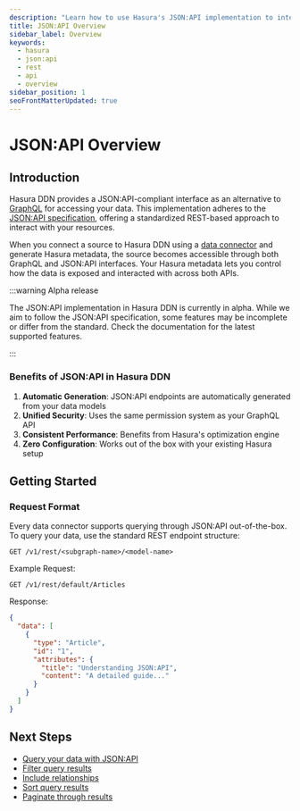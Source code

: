 ```yaml
---
description: "Learn how to use Hasura's JSON:API implementation to interact with your data"
title: JSON:API Overview
sidebar_label: Overview
keywords:
  - hasura
  - json:api
  - rest
  - api
  - overview
sidebar_position: 1
seoFrontMatterUpdated: true
---
```


# JSON:API Overview

## Introduction

Hasura DDN provides a JSON:API-compliant interface as an alternative to [GraphQL](/graphql-api/overview.mdx) for
accessing your data. This implementation adheres to the [JSON:API specification](https://jsonapi.org), offering a
standardized REST-based approach to interact with your resources.

When you connect a source to Hasura DDN using a [data connector](/data-sources/overview.mdx) and generate Hasura
metadata, the source becomes accessible through both GraphQL and JSON:API interfaces. Your Hasura metadata lets you
control how the data is exposed and interacted with across both APIs.

:::warning Alpha release

The JSON:API implementation in Hasura DDN is currently in alpha. While we aim to follow the JSON:API specification, some
features may be incomplete or differ from the standard. Check the documentation for the latest supported features.

:::

### Benefits of JSON:API in Hasura DDN

1. **Automatic Generation**: JSON:API endpoints are automatically generated from your data models
2. **Unified Security**: Uses the same permission system as your GraphQL API
3. **Consistent Performance**: Benefits from Hasura's optimization engine
4. **Zero Configuration**: Works out of the box with your existing Hasura setup

## Getting Started

### Request Format

Every data connector supports querying through JSON:API out-of-the-box. To query your data, use the standard REST
endpoint structure:

```http
GET /v1/rest/<subgraph-name>/<model-name>
```

Example Request:

```http
GET /v1/rest/default/Articles
```

Response:

```json
{
  "data": [
    {
      "type": "Article",
      "id": "1",
      "attributes": {
        "title": "Understanding JSON:API",
        "content": "A detailed guide..."
      }
    }
  ]
}
```

## Next Steps

- [Query your data with JSON:API](/json-api/queries/index.mdx)
- [Filter query results](/json-api/queries/filters.mdx)
- [Include relationships](/json-api/queries/relationships.mdx)
- [Sort query results](/json-api/queries/sorting.mdx)
- [Paginate through results](/json-api/queries/pagination.mdx)
